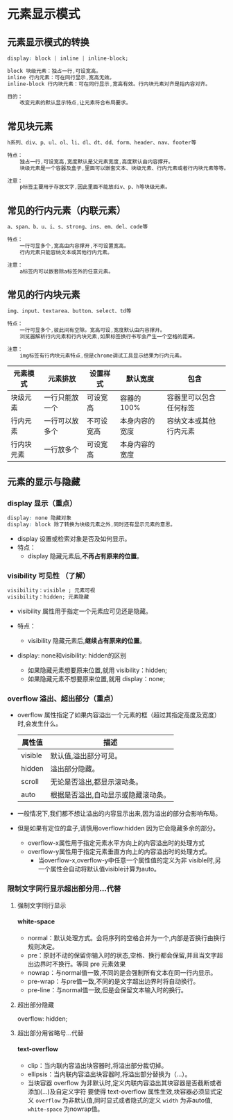 # 元素显示模式

## 元素显示模式的转换

```css
display: block | inline | inline-block;

block 块级元素：独占一行,可设宽高。
inline 行内元素：可在同行显示,宽高无效。
inline-block 行内块元素：可在同行显示,宽高有效。行内块元素对齐是指内容对齐。

目的：
	改变元素的默认显示特点,让元素符合布局要求。
```



## 常见块元素

```css
h系列、div、p、ul、ol、li、dl、dt、dd、form、header、nav、footer等

特点：
	独占一行,可设宽高,宽度默认是父元素宽度,高度默认由内容撑开。
	块级元素是一个容器及盒子,里面可以嵌套文本、块级元素、行内元素或者行内块元素等等。

注意：
	p标签主要用于存放文字,因此里面不能放div、p、h等块级元素。
```



## 常见的行内元素（内联元素）

```css
a、span、b、u、i、s、strong、ins、em、del、code等

特点：
	一行可显多个,宽高由内容撑开,不可设置宽高。
	行内元素只能容纳文本或其他行内元素。

注意：
	a标签内可以嵌套除a标签外的任意元素。
```



## 常见的行内块元素

```css
img、input、textarea、button、select、td等

特点：
	一行可显多个,彼此间有空隙。宽高可设,宽度默认由内容撑开。
	浏览器解析行内元素和行内块元素,如果标签换行书写会产生一个空格的距离。

注意：
	img标签有行内块元素特点,但是chrome调试工具显示结果为行内元素。
```



| 元素模式   | 元素排放       | 设置样式   | 默认宽度       | 包含                   |
| ---------- | -------------- | ---------- | -------------- | ---------------------- |
| 块级元素   | 一行只能放一个 | 可设宽高   | 容器的100%     | 容器里可以包含任何标签 |
| 行内元素   | 一行可以放多个 | 不可设宽高 | 本身内容的宽度 | 容纳文本或其他行内元素 |
| 行内块元素 | 一行放多个     | 可设宽高   | 本身内容的宽度 |                        |



## 元素的显示与隐藏  

### display 显示（重点）

```css
display: none 隐藏对象
display: block 除了转换为块级元素之外,同时还有显示元素的意思。
```

- display 设置或检索对象是否及如何显示。
- 特点：
  -  display 隐藏元素后,**不再占有原来的位置**。

### visibility 可见性 （了解）

```css
visibility：visible ; 元素可视
visibility：hidden; 元素隐藏
```

- visibility 属性用于指定一个元素应可见还是隐藏。
- 特点：
  - visibility 隐藏元素后,**继续占有原来的位置**。

- display: none和visibility: hidden的区别
  - 如果隐藏元素想要原来位置,就用 visibility：hidden;
  - 如果隐藏元素不想要原来位置,就用 display：none;

### overflow 溢出、超出部分（重点）

- overflow 属性指定了如果内容溢出一个元素的框（超过其指定高度及宽度） 时,会发生什么。

  | 属性值  | 描述                                 |
  | ------- | ------------------------------------ |
  | visible | 默认值,溢出部分可见。               |
  | hidden  | 溢出部分隐藏。                       |
  | scroll  | 无论是否溢出,都显示滚动条。         |
  | auto    | 根据是否溢出,自动显示或隐藏滚动条。 |

- 一般情况下,我们都不想让溢出的内容显示出来,因为溢出的部分会影响布局。

- 但是如果有定位的盒子,请慎用overflow:hidden 因为它会隐藏多余的部分。

  - overflow-x属性用于指定元素水平方向上的内容溢出时的处理方式
  - overflow-y属性用于指定元素垂直方向上的内容溢出时的处理方式。
    - 当overflow-x,overflow-y中任意一个属性值的定义为非 visible时,另一个属性会自动将默认值visible计算为auto。





### 限制文字同行显示超出部分用...代替

1. 强制文字同行显示

   #### white-space

   - normal：默认处理方式。会将序列的空格合并为一个,内部是否换行由换行规则决定。
   - pre：原封不动的保留你输入时的状态,空格、换行都会保留,并且当文字超出边界时不换行。等同 pre 元素效果
   - nowrap：与normal值一致,不同的是会强制所有文本在同一行内显示。
   - pre-wrap：与pre值一致,不同的是文字超出边界时将自动换行。
   - pre-line：与normal值一致,但是会保留文本输入时的换行。

2. 超出部分隐藏

   overflow: hidden;

3. 超出部分用省略号...代替

   #### text-overflow

   - clip：当内联内容溢出块容器时,将溢出部分裁切掉。
   - ellipsis：当内联内容溢出块容器时,将溢出部分替换为（...）。
   - 当块容器 overflow 为非默认时,定义内联内容溢出其块容器是否截断或者添加(...)及自定义字符
     要使得 text-overflow 属性生效,块容器必须显式定义 `overflow` 为非默认值,同时显式或者隐式的定义 `width` 为非auto值, `white-space` 为nowrap值。



